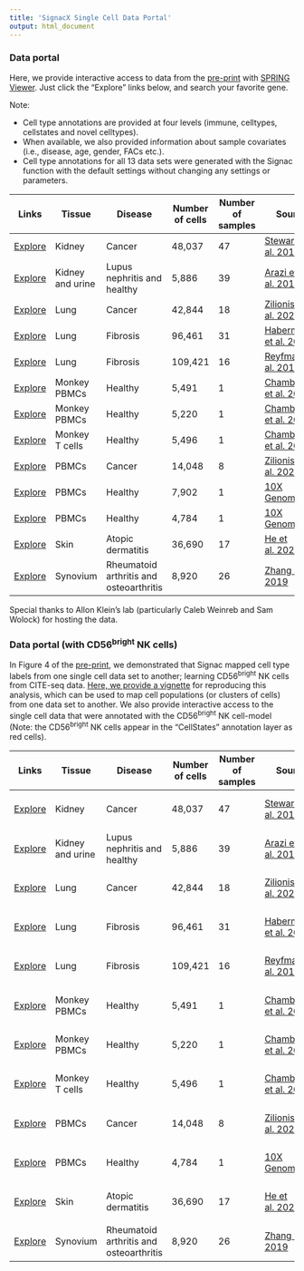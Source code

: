```yaml
---
title: 'SignacX Single Cell Data Portal'
output: html_document
---
```


### Data portal

Here, we provide interactive access to data from the [pre-print](https://www.biorxiv.org/content/10.1101/2021.02.01.429207v3.full) with [SPRING Viewer](https://kleintools.hms.harvard.edu/tools/spring.html). Just click the "Explore" links below, and search your favorite gene.

Note:

* Cell type annotations are provided at four levels (immune, celltypes, cellstates and novel celltypes).
+ When available, we also provided information about sample covariates (i.e., disease, age, gender, FACs etc.). 
+ Cell type annotations for all 13 data sets were generated with the Signac function with the default settings without changing any settings or parameters.

| Links | Tissue | Disease | Number of cells | Number of samples | Source | Signac version |
| ----------- | ----------- | ----------- | ----------- | ----------- | ----------- | ----------- |
| [Explore](https://kleintools.hms.harvard.edu/tools/springViewer_1_6_dev.html?client_datasets/EXPLORATORY_KIDNEY_IMMUNE_ZONATION/FullDataset_v1) | Kidney | Cancer | 48,037 | 47 | [Stewart et al. 2019](https://science.sciencemag.org/content/365/6460/1461.abstract) | v2.0.7 |
| [Explore](https://kleintools.hms.harvard.edu/tools/springViewer_1_6_dev.html?client_datasets/AMP_Phase1_SLE_Apr2019/FullDataset_v1) | Kidney and urine | Lupus nephritis and healthy | 5,886 | 39 | [Arazi et al. 2019](https://www.ncbi.nlm.nih.gov/pmc/articles/PMC6726437/) | v2.0.7 |
| [Explore](https://kleintools.hms.harvard.edu/tools/springViewer_1_6_dev.html?client_datasets/Immunity_LungCancer_lung/FullDataset_v1) | Lung | Cancer | 42,844 | 18 | [Zilionis et al. 2020](https://pubmed.ncbi.nlm.nih.gov/30979687/) | v2.0.7 |
| [Explore](https://kleintools.hms.harvard.edu/tools/springViewer_1_6_dev.html?client_datasets/EXPLORATORY_FIBROTICLUNGARIZONA/FullDataset_v1) | Lung | Fibrosis | 96,461 | 31 | [Habermann et al. 2020](https://advances.sciencemag.org/content/6/28/eaba1972) | v2.0.7 |
| [Explore](https://kleintools.hms.harvard.edu/tools/springViewer_1_6_dev.html?client_datasets/EXPLORATORY_FIBROTICLUNGCHICAGO/FullDataset_v1) | Lung | Fibrosis | 109,421 | 16 | [Reyfman et al. 2019](https://www.ncbi.nlm.nih.gov/pmc/articles/PMC6580683/) | v2.0.7 |
| [Explore](https://kleintools.hms.harvard.edu/tools/springViewer_1_6_dev.html?client_datasets/Monkey_Sample3003/FullDataset_v1) | Monkey PBMCs | Healthy | 5,491 | 1 | [Chamberlain et al. 2021](https://www.biorxiv.org/content/10.1101/2021.02.01.429207v3.full) | v2.0.7 |
| [Explore](https://kleintools.hms.harvard.edu/tools/springViewer_1_6_dev.html?client_datasets/Monkey_Sample3004/FullDataset_v1) | Monkey PBMCs | Healthy | 5,220 | 1 | [Chamberlain et al. 2021](https://www.biorxiv.org/content/10.1101/2021.02.01.429207v3.full) | v2.0.7 |
| [Explore](https://kleintools.hms.harvard.edu/tools/springViewer_1_6_dev.html?client_datasets/Monkey_Tcells/FullDataset_v1) | Monkey T cells | Healthy | 5,496 | 1 | [Chamberlain et al. 2021](https://www.biorxiv.org/content/10.1101/2021.02.01.429207v3.full) | v2.0.7 |
| [Explore](https://kleintools.hms.harvard.edu/tools/springViewer_1_6_dev.html?client_datasets/Immunity_LungCancer_blood/FullDataset_v1) | PBMCs | Cancer | 14,048 | 8 | [Zilionis et al. 2020](https://pubmed.ncbi.nlm.nih.gov/30979687/) | v2.0.7 |
| [Explore](https://kleintools.hms.harvard.edu/tools/springViewer_1_6_dev.html?client_datasets/CITESEQ_EXPLORATORY_CITESEQ_5K_PBMCS/FullDataset_v1_protein) | PBMCs | Healthy | 7,902 | 1 | [10X Genomics](https://support.10xgenomics.com/single-cell-gene-expression/datasets/3.0.0/pbmc_10k_protein_v3) | v2.0.7 |
| [Explore](https://kleintools.hms.harvard.edu/tools/springViewer_1_6_dev.html?client_datasets/PBMCs_5k_10X/FullDataset_v1) | PBMCs | Healthy | 4,784 | 1 | [10X Genomics](https://support.10xgenomics.com/single-cell-gene-expression/datasets/3.0.2/5k_pbmc_v3) | v2.0.7 |
| [Explore](https://kleintools.hms.harvard.edu/tools/springViewer_1_6_dev.html?client_datasets/EXPLORATORY_AD_FIBROBLASTS_EMMA_GUTTMAN/FullDataset_v1) | Skin | Atopic dermatitis | 36,690 | 17 | [He et al. 2020](https://pubmed.ncbi.nlm.nih.gov/32035984/) | v2.0.7 |
| [Explore](https://kleintools.hms.harvard.edu/tools/springViewer_1_6_dev.html?client_datasets/AMP_Phase1_RA_Apr2019/FullDataset_v1) | Synovium | Rheumatoid arthritis and osteoarthritis | 8,920 | 26 | [Zhang et. al 2019](https://www.nature.com/articles/s41590-019-0378-1) | v2.0.7 |

Special thanks to Allon Klein's lab (particularly Caleb Weinreb and Sam Wolock) for hosting the data.

### Data portal (with CD56<sup>bright</sup> NK cells)

In Figure 4 of the [pre-print](https://www.biorxiv.org/content/10.1101/2021.02.01.429207v3.full), we demonstrated that Signac mapped cell type labels from one single cell data set to another; learning CD56<sup>bright</sup> NK cells from CITE-seq data. [Here, we provide a vignette](https://htmlpreview.github.io/?https://github.com/mathewchamberlain/SignacX/master/vignettes/signac-SPRING_Learning.html) for reproducing this analysis, which can be used to map cell populations (or clusters of cells) from one data set to another. We also provide interactive access to the single cell data that were annotated with the CD56<sup>bright</sup> NK cell-model (Note: the CD56<sup>bright</sup> NK cells appear in the "CellStates" annotation layer as red cells).

| Links | Tissue | Disease | Number of cells | Number of samples | Source | Signac version |
| ----------- | ----------- | ----------- | ----------- | ----------- | ----------- | ----------- |
| [Explore](https://kleintools.hms.harvard.edu/tools/springViewer_1_6_dev.html?client_datasets/EXPLORATORY_KIDNEY_IMMUNE_ZONATION/FullDataset_v1_Learned) | Kidney | Cancer | 48,037 | 47 | [Stewart et al. 2019](https://science.sciencemag.org/content/365/6460/1461.abstract) | v2.0.7 + CD56<sup>bright</sup> NK |
| [Explore](https://kleintools.hms.harvard.edu/tools/springViewer_1_6_dev.html?client_datasets/AMP_Phase1_SLE_Apr2019/FullDataset_v1_Learned) | Kidney and urine | Lupus nephritis and healthy | 5,886 | 39 | [Arazi et al. 2019](https://www.ncbi.nlm.nih.gov/pmc/articles/PMC6726437/) | v2.0.7 + CD56<sup>bright</sup> NK |
| [Explore](https://kleintools.hms.harvard.edu/tools/springViewer_1_6_dev.html?client_datasets/Immunity_LungCancer_lung/FullDataset_v1_Learned) | Lung | Cancer | 42,844 | 18 | [Zilionis et al. 2020](https://pubmed.ncbi.nlm.nih.gov/30979687/) | v2.0.7 + CD56<sup>bright</sup> NK |
| [Explore](https://kleintools.hms.harvard.edu/tools/springViewer_1_6_dev.html?client_datasets/EXPLORATORY_FIBROTICLUNGARIZONA/FullDataset_v1_Learned) | Lung | Fibrosis | 96,461 | 31 | [Habermann et al. 2020](https://advances.sciencemag.org/content/6/28/eaba1972) | v2.0.7 + CD56<sup>bright</sup> NK |
| [Explore](https://kleintools.hms.harvard.edu/tools/springViewer_1_6_dev.html?client_datasets/EXPLORATORY_FIBROTICLUNGCHICAGO/FullDataset_v1_Learned) | Lung | Fibrosis | 109,421 | 16 | [Reyfman et al. 2019](https://www.ncbi.nlm.nih.gov/pmc/articles/PMC6580683/) | v2.0.7 + CD56<sup>bright</sup> NK |
| [Explore](https://kleintools.hms.harvard.edu/tools/springViewer_1_6_dev.html?client_datasets/Monkey_Sample3003/FullDataset_v1_Learned) | Monkey PBMCs | Healthy | 5,491 | 1 | [Chamberlain et al. 2021](https://www.biorxiv.org/content/10.1101/2021.02.01.429207v3.full) | v2.0.7 + CD56<sup>bright</sup> NK |
| [Explore](https://kleintools.hms.harvard.edu/tools/springViewer_1_6_dev.html?client_datasets/Monkey_Sample3004/FullDataset_v1_Learned) | Monkey PBMCs | Healthy | 5,220 | 1 | [Chamberlain et al. 2021](https://www.biorxiv.org/content/10.1101/2021.02.01.429207v3.full) | v2.0.7 + CD56<sup>bright</sup> NK |
| [Explore](https://kleintools.hms.harvard.edu/tools/springViewer_1_6_dev.html?client_datasets/Monkey_Tcells/FullDataset_v1_Learned) | Monkey T cells | Healthy | 5,496 | 1 | [Chamberlain et al. 2021](https://www.biorxiv.org/content/10.1101/2021.02.01.429207v3.full) | v2.0.7 + CD56<sup>bright</sup> NK |
| [Explore](https://kleintools.hms.harvard.edu/tools/springViewer_1_6_dev.html?client_datasets/Immunity_LungCancer_blood/FullDataset_v1_Learned) | PBMCs | Cancer | 14,048 | 8 | [Zilionis et al. 2020](https://pubmed.ncbi.nlm.nih.gov/30979687/) | v2.0.7 + CD56<sup>bright</sup> NK |
| [Explore](https://kleintools.hms.harvard.edu/tools/springViewer_1_6_dev.html?client_datasets/PBMCs_5k_10X/FullDataset_v1_Learned) | PBMCs | Healthy | 4,784 | 1 | [10X Genomics](https://support.10xgenomics.com/single-cell-gene-expression/datasets/3.0.2/5k_pbmc_v3) | v2.0.7 + CD56<sup>bright</sup> NK |
| [Explore](https://kleintools.hms.harvard.edu/tools/springViewer_1_6_dev.html?client_datasets/EXPLORATORY_AD_FIBROBLASTS_EMMA_GUTTMAN/FullDataset_v1_Learned) | Skin | Atopic dermatitis | 36,690 | 17 | [He et al. 2020](https://pubmed.ncbi.nlm.nih.gov/32035984/) | v2.0.7 + CD56<sup>bright</sup> NK |
| [Explore](https://kleintools.hms.harvard.edu/tools/springViewer_1_6_dev.html?client_datasets/AMP_Phase1_RA_Apr2019/FullDataset_v1) | Synovium | Rheumatoid arthritis and osteoarthritis | 8,920 | 26 | [Zhang et. al 2019](https://www.nature.com/articles/s41590-019-0378-1) | v2.0.7 + CD56<sup>bright</sup> NK |